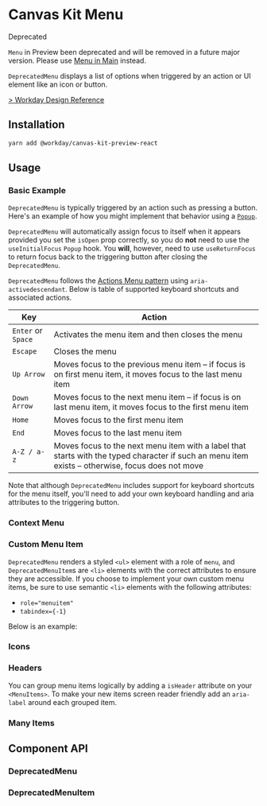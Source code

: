 

<Meta of={MenuStories} />

# Canvas Kit Menu

<StatusIndicator variant="red">
  <StatusIndicator.Label>Deprecated</StatusIndicator.Label>
</StatusIndicator>

`Menu` in Preview been deprecated and will be removed in a future major version. Please use
[Menu in Main](https://workday.github.io/canvas-kit/?path=/docs/components-popups-menu--basic)
instead.

`DeprecatedMenu` displays a list of options when triggered by an action or UI element like an icon
or button.

[> Workday Design Reference](https://design.workday.com/components/popups/menus)

## Installation

```sh
yarn add @workday/canvas-kit-preview-react
```

## Usage

### Basic Example

`DeprecatedMenu` is typically triggered by an action such as pressing a button. Here's an example of
how you might implement that behavior using a [`Popup`](/components/popups/popup/).

<ExampleCodeBlock code={Basic} />

`DeprecatedMenu` will automatically assign focus to itself when it appears provided you set the
`isOpen` prop correctly, so you do **not** need to use the `useInitialFocus` `Popup` hook. You
**will**, however, need to use `useReturnFocus` to return focus back to the triggering button after
closing the `DeprecatedMenu`.

`DeprecatedMenu` follows the
[Actions Menu pattern](https://www.w3.org/TR/wai-aria-practices/examples/menu-button/menu-button-actions-active-descendant.html)
using `aria-activedescendant`. Below is table of supported keyboard shortcuts and associated
actions.

| Key                | Action                                                                                                                                           |
| ------------------ | ------------------------------------------------------------------------------------------------------------------------------------------------ |
| `Enter` or `Space` | Activates the menu item and then closes the menu                                                                                                 |
| `Escape`           | Closes the menu                                                                                                                                  |
| `Up Arrow`         | Moves focus to the previous menu item – if focus is on first menu item, it moves focus to the last menu item                                     |
| `Down Arrow`       | Moves focus to the next menu item – if focus is on last menu item, it moves focus to the first menu item                                         |
| `Home`             | Moves focus to the first menu item                                                                                                               |
| `End`              | Moves focus to the last menu item                                                                                                                |
| `A-Z / a-z`        | Moves focus to the next menu item with a label that starts with the typed character if such an menu item exists – otherwise, focus does not move |

Note that although `DeprecatedMenu` includes support for keyboard shortcuts for the menu itself,
you'll need to add your own keyboard handling and aria attributes to the triggering button.

### Context Menu

<ExampleCodeBlock code={ContextMenu} />

### Custom Menu Item

`DeprecatedMenu` renders a styled `<ul>` element with a role of `menu`, and `DeprecatedMenuItem`s
are `<li>` elements with the correct attributes to ensure they are accessible. If you choose to
implement your own custom menu items, be sure to use semantic `<li>` elements with the following
attributes:

- `role="menuitem"`
- `tabindex={-1}`

Below is an example:

<ExampleCodeBlock code={CustomMenuItem} />

### Icons

<ExampleCodeBlock code={Icons} />

### Headers

You can group menu items logically by adding a `isHeader` attribute on your `<MenuItems>`. To make
your new items screen reader friendly add an `aria-label` around each grouped item.

<ExampleCodeBlock code={Headers} />

### Many Items

<ExampleCodeBlock code={ManyItems} />

## Component API

### DeprecatedMenu

<SymbolDoc name="DeprecatedMenu" fileName="/preview-react/" />

### DeprecatedMenuItem

<SymbolDoc name="DeprecatedMenuItem" fileName="/preview-react/" />
